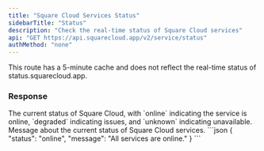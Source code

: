```yaml
---
title: "Square Cloud Services Status"
sidebarTitle: "Status"
description: "Check the real-time status of Square Cloud services"
api: "GET https://api.squarecloud.app/v2/service/status"
authMethod: "none"
---
```


<Info>
  This route has a 5-minute cache and does not reflect the real-time status of
  status.squarecloud.app.
</Info>

### Response

<ResponseField name="status" type="string">
The current status of Square Cloud, with `online` indicating the service is online, `degraded` indicating issues, and `unknown` indicating unavailable.
</ResponseField>
<ResponseField name="message" type="object">
Message about the current status of Square Cloud services.
</ResponseField>
<ResponseExample>
```json
{
    "status": "online",
    "message": "All services are online."
}
```
</ResponseExample>
